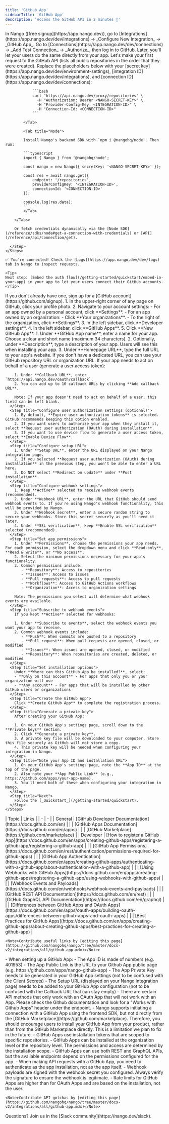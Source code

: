 ```yaml
---
title: 'GitHub App'
sidebarTitle: 'GitHub App'
description: 'Access the GitHub API in 2 minutes 💨'
---
```


<Tabs>
  <Tab title="🚀 Quickstart">
    <Steps>
      <Step title="Create an integration">
        In Nango ([free signup](https://app.nango.dev)), go to [Integrations](https://app.nango.dev/dev/integrations) -> _Configure New Integration_ -> _GitHub App_.
      </Step>
      <Step title="Authorize GitHub App">
        Go to [Connections](https://app.nango.dev/dev/connections) -> _Add Test Connection_ -> _Authorize_, then log in to GitHub. Later, you'll let your users do the same directly from your app.
      </Step>
      <Step title="Call the GitHub API">
        Let's make your first request to the GitHub API (lists all public repositories in the order that they were created). Replace the placeholders below with your [secret key](https://app.nango.dev/dev/environment-settings), [integration ID](https://app.nango.dev/dev/integrations), and [connection ID](https://app.nango.dev/dev/connections):
        <Tabs>
            <Tab title="cURL">

                ```bash
                curl "https://api.nango.dev/proxy/repositories" \
                  -H "Authorization: Bearer <NANGO-SECRET-KEY>" \
                  -H "Provider-Config-Key: <INTEGRATION-ID>" \
                  -H "Connection-Id: <CONNECTION-ID>"
                ```

            </Tab>

            <Tab title="Node">

            Install Nango's backend SDK with `npm i @nangohq/node`. Then run:

            ```typescript
            import { Nango } from '@nangohq/node';

            const nango = new Nango({ secretKey: '<NANGO-SECRET-KEY>' });

            const res = await nango.get({
                endpoint: '/repositories',
                providerConfigKey: '<INTEGRATION-ID>',
                connectionId: '<CONNECTION-ID>'
            });

            console.log(res.data);
            ```
            </Tab>

        </Tabs>

        Or fetch credentials dynamically via the [Node SDK](/reference/sdks/node#get-a-connection-with-credentials) or [API](/reference/api/connection/get).

      </Step>
    </Steps>

    ✅ You're connected! Check the [Logs](https://app.nango.dev/dev/logs) tab in Nango to inspect requests.

    <Tip>
    Next step: [Embed the auth flow](/getting-started/quickstart/embed-in-your-app) in your app to let your users connect their GitHub accounts.
    </Tip>
  </Tab>
  <Tab title="🧑‍💻 OAuth app setup">
    <Steps>
      <Step title="Create a GitHub account">
        If you don't already have one, sign up for a [GitHub account](https://github.com/signup).
      </Step>
      <Step title="Navigate to GitHub App settings">
        1. In the upper-right corner of any page on GitHub, click your profile photo.
        2. Navigate to your account settings:
           - For an app owned by a personal account, click **Settings**.
           - For an app owned by an organization:
             - Click **Your organizations**.
             - To the right of the organization, click **Settings**.
        3. In the left sidebar, click **Developer settings**.
        4. In the left sidebar, click **GitHub Apps**.
        5. Click **New GitHub App**.
      </Step>
      <Step title="Configure basic app information">
        1. Under **GitHub App name**, enter a name for your app. Choose a clear and short name (maximum 34 characters).
        2. Optionally, under **Description**, type a description of your app. Users will see this when installing your app.
        3. Under **Homepage URL**, type the full URL to your app's website. If you don't have a dedicated URL, you can use your GitHub repository URL or organization URL.
      </Step>
      <Step title="Configure callback URL (optional)">
        If your app needs to act on behalf of a user (generate a user access token):

        1. Under **Callback URL**, enter `https://api.nango.dev/oauth/callback`.
        2. You can add up to 10 callback URLs by clicking **Add callback URL**.

        Note: If your app doesn't need to act on behalf of a user, this field can be left blank.
      </Step>
      <Step title="Configure user authorization settings (optional)">
        1. By default, **Expire user authorization tokens** is selected. GitHub recommends keeping this option enabled.
        2. If you want users to authorize your app when they install it, select **Request user authorization (OAuth) during installation**.
        3. If you want to use device flow to generate a user access token, select **Enable Device Flow**.
      </Step>
      <Step title="Configure setup URL">
        1. Under **Setup URL**, enter the URL displayed on your Nango integration page.
        2. If you selected **Request user authorization (OAuth) during installation** in the previous step, you won't be able to enter a URL here.
        3. Do NOT select **Redirect on update** under **Post installation**.
      </Step>
      <Step title="Configure webhook settings">
        1. Keep **Active** selected to receive webhook events (recommended).
        2. Under **Webhook URL**, enter the URL that GitHub should send webhook events to. If you're using Nango's webhook functionality, this will be provided by Nango.
        3. Under **Webhook secret**, enter a secure random string to secure your webhooks. Store this secret securely as you'll need it later.
        4. Under **SSL verification**, keep **Enable SSL verification** selected (recommended).
      </Step>
      <Step title="Set app permissions">
        1. Under **Permissions**, choose the permissions your app needs. For each permission, select the dropdown menu and click **Read-only**, **Read & write**, or **No access**.
        2. Select the minimum permissions necessary for your app's functionality.
        3. Common permissions include:
           - **Repository**: Access to repositories
           - **Issues**: Access to issues
           - **Pull requests**: Access to pull requests
           - **Workflows**: Access to GitHub Actions workflows
           - **Organization**: Access to organization settings

        Note: The permissions you select will determine what webhook events are available.
      </Step>
      <Step title="Subscribe to webhook events">
        If you kept **Active** selected for webhooks:

        1. Under **Subscribe to events**, select the webhook events you want your app to receive.
        2. Common webhook events include:
           - **Push**: When commits are pushed to a repository
           - **Pull request**: When pull requests are opened, closed, or modified
           - **Issues**: When issues are opened, closed, or modified
           - **Repository**: When repositories are created, deleted, or modified
      </Step>
      <Step title="Set installation options">
        Under **Where can this GitHub App be installed?**, select:
        - **Only on this account** - For apps that only you or your organization will use
        - **Any account** - For apps that will be installed by other GitHub users or organizations
      </Step>
      <Step title="Create the GitHub App">
        Click **Create GitHub App** to complete the registration process.
      </Step>
      <Step title="Generate a private key">
        After creating your GitHub App:

        1. On your GitHub App's settings page, scroll down to the **Private keys** section.
        2. Click **Generate a private key**.
        3. A private key file will be downloaded to your computer. Store this file securely as GitHub will not store a copy.
        4. This private key will be needed when configuring your integration in Nango.
      </Step>
      <Step title="Note your App ID and installation URL">
        1. On your GitHub App's settings page, note the **App ID** at the top of the page.
        2. Also note your **App Public Link** (e.g., https://github.com/apps/your-app-name).
        3. You'll need both of these when configuring your integration in Nango.
      </Step>
      <Step title="Next">
        Follow the [_Quickstart_](/getting-started/quickstart).
      </Step>
    </Steps>
  </Tab>
  <Tab title="🔗 Useful links">
    | Topic | Links |
    | - | - |
    | General | [GitHub Developer Documentation](https://docs.github.com/en) |
    | | [GitHub Apps Documentation](https://docs.github.com/en/apps) |
    | | [GitHub Marketplace](https://github.com/marketplace) |
    | Developer | [How to register a GitHub App](https://docs.github.com/en/apps/creating-github-apps/registering-a-github-app/registering-a-github-app) |
    | | [GitHub App Permissions](https://docs.github.com/en/rest/authentication/permissions-required-for-github-apps) |
    | | [GitHub App Authentication](https://docs.github.com/en/apps/creating-github-apps/authenticating-with-a-github-app/about-authentication-with-a-github-app) |
    | | [Using Webhooks with GitHub Apps](https://docs.github.com/en/apps/creating-github-apps/registering-a-github-app/using-webhooks-with-github-apps) |
    | | [Webhook Events and Payloads](https://docs.github.com/en/webhooks/webhook-events-and-payloads) |
    | | [GitHub REST API Documentation](https://docs.github.com/en/rest) |
    | | [GitHub GraphQL API Documentation](https://docs.github.com/en/graphql) |
    | | [Differences between GitHub Apps and OAuth Apps](https://docs.github.com/en/apps/oauth-apps/building-oauth-apps/differences-between-github-apps-and-oauth-apps) |
    | | [Best Practices for GitHub Apps](https://docs.github.com/en/apps/creating-github-apps/about-creating-github-apps/best-practices-for-creating-a-github-app) |

    <Note>Contribute useful links by [editing this page](https://github.com/nangohq/nango/tree/master/docs-v2/integrations/all/github-app.mdx)</Note>
  </Tab>
  <Tab title="🚨 API gotchas">
    - When setting up a GitHub App:
      - The App ID is made of numbers (e.g. 401953)
      - The App Public Link is the URL to your Github App public page (e.g. https://github.com/apps/nango-github-app)
      - The App Private Key needs to be generated in your GitHub App settings (not to be confused with the Client Secrets)
      - The Setup URL (displayed on your Nango integration page) needs to be added to your GitHub App configuration (not to be confused with the Callback URL that can stay empty)
    - There are certain API methods that only work with an OAuth App that will not work with an App. Please check the Github documentation and look for a "Works with Github Apps" header under the endpoint.
    - Nango supports initiating a connection with a GitHub App using the frontend SDK, but not directly from the [GitHub Marketplace](https://github.com/marketplace). Therefore, you should encourage users to install your GitHub App from your product, rather than from the GitHub Marketplace directly. This is a limitation we plan to fix in the future.
    - GitHub Apps use installation tokens that are scoped to specific repositories.
    - GitHub Apps can be installed at the organization level or the repository level. The permissions and access are determined by the installation scope.
    - GitHub Apps can use both REST and GraphQL APIs, but the available endpoints depend on the permissions configured for the app.
    - When making API requests with a GitHub App, you need to authenticate as the app installation, not as the app itself.
    - Webhook payloads are signed with the webhook secret you configured. Always verify the signature to ensure the webhook is legitimate.
    - Rate limits for GitHub Apps are higher than for OAuth Apps and are based on the installation, not the user.

    <Note>Contribute API gotchas by [editing this page](https://github.com/nangohq/nango/tree/master/docs-v2/integrations/all/github-app.mdx)</Note>
  </Tab>
</Tabs>

<Info>
    Questions? Join us in the [Slack community](https://nango.dev/slack).
</Info>
